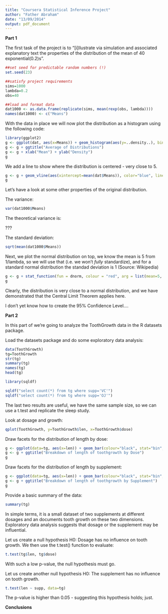 ```yaml
---
title: "Coursera Statistical Inference Project"
author: "Father Abraham"
date: "13/09/2014"
output: pdf_document
---
```


**Part 1**

The first task of the project is to "[i]llustrate via simulation and associated explanatory text the properties of the distribution of the mean of 40 exponential(0.2)s".

```r
##set seed for predictable random numbers (!)
set.seed(23)

##satisfy project requirements
sims=1000
lambda=0.2
obs=40

##load and format data
dat1000 <- as.data.frame(replicate(sims, mean(rexp(obs, lambda))))
names(dat1000) <- c("Means")
```

With the data in place we will now plot the distribution as a histogram using the following code:

```r
library(ggplot2)
g <- ggplot(dat, aes(x=Means)) + geom_histogram(aes(y=..density..), binwidth=.25,  colour="black", fill="white")
g <- g + ggtitle("Average of Distributions")
g <- g + xlab("Mean") + ylab("Density")
g
```

We add a line to show where the distribution is centered - very close to 5.

```r
g <- g + geom_vline(aes(xintercept=mean(dat$Means)), color="blue", linetype="dashed", size=1)
g
```

Let's have a look at some other properties of the original distribution.  

The variance:

```r
var(dat1000$Means)
```

The theoretical variance is:

???

The standard deviation:

```r
sqrt(mean(dat1000$Means))
```


Next, we plot the normal distribution on top, we know the mean is 5 from 1/lambda, so we will use that (i.e. we won't *fully* standardize), and for a standard normal distribution the standad deviation is 1 (Source: Wikipedia) 

```r
g <- g + stat_function(fun = dnorm, colour = "red", arg = list(mean=5, sd =1))
g
```


Clearly, the distribution is very close to a normal distribution, and we have demonstrated that the Central Limit Theorem applies here.


I don't yet know how to create the 95% Confidence Level....

**Part 2**

In this part of we're going to analyze the ToothGrowth data in the R datasets package.

Load the datasets package and do some exploratory data analysis:

```r
data(ToothGrowth)
tg=ToothGrowth
str(tg)
summary(tg)
names(tg)
head(tg)
```

```r
library(sqldf)
```

```r
sqldf("select count(*) from tg where supp='VC'")
sqldf("select count(*) from tg where supp='OJ'")
```

The last two results are useful, we have the same sample size, so we can use a t.test and replicate the sleep study.

Look at dosage and growth:

```r
qplot(ToothGrowth, y=ToothGrowth$len, x=ToothGrowth$dose)
```

Draw facets for the distribution of length by dose:

```r
g <- ggplot(data=tg, aes(x=len)) + geom_bar(colour="black", stat="bin", fill="#DD8888", binwidth=0.5) + facet_grid(dose ~ .) + xlab("Length") + ylab("Count")
g <- g + ggtitle("Breakdown of length of toothgrowth by Dose")
g
```

Draw facets for the distribution of length by supplement:

```r
g <- ggplot(data=tg, aes(x=len)) + geom_bar(colour="black", stat="bin", fill="#DD8888", binwidth=0.5) + facet_grid(supp ~ .) + xlab("Length") + ylab("Count")
g <- g + ggtitle("Breakdown of length of toothgrowth by Supplement")
g
```

Provide a basic summary of the data:  

```r
summary(tg)
```

In simple terms, it is a small dataset of two supplements at different dosages and an documents tooth growth on these two dimensions.  Exploratory data analysis suggests that dosage or the supplement may be influential.   

Let us create a null hypothesis H0:  Dosage has no influence on tooth growth.  We then use the t.test() function to evaluate:

```r
t.test(tg$len, tg$dose)
```

With such a low p-value, the null hypothesis must go.

Let us create another null hypothesis H0:  The supplement has no influence on tooth growth.

```r
t.test(len ~ supp, data=tg)
```

The p-value is higher than 0.05 - suggesting this hypothesis holds; just.

**Conclusions**























